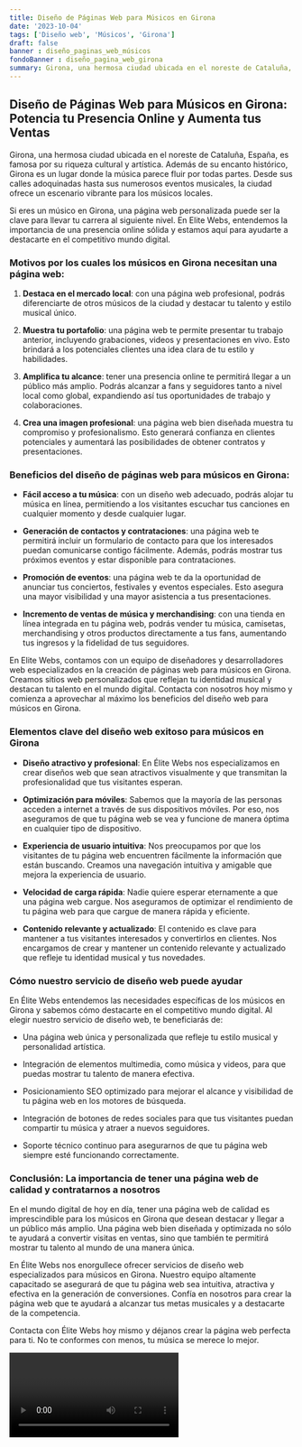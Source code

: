 ```yaml
---
title: Diseño de Páginas Web para Músicos en Girona
date: '2023-10-04'
tags: ['Diseño web', 'Músicos', 'Girona']
draft: false
banner : diseño_paginas_web_músicos
fondoBanner : diseño_pagina_web_girona
summary: Girona, una hermosa ciudad ubicada en el noreste de Cataluña, España, es famosa por su riqueza cultural y artística. Además de su encanto histórico, Girona es un lugar donde la música parece fluir por todas partes. Desde sus calles adoquinadas hasta sus numerosos eventos musicales, la ciudad ofrece un escenario vibrante para los músicos locales.
---
```


## Diseño de Páginas Web para Músicos en Girona: Potencia tu Presencia Online y Aumenta tus Ventas

Girona, una hermosa ciudad ubicada en el noreste de Cataluña, España, es famosa por su riqueza cultural y artística. Además de su encanto histórico, Girona es un lugar donde la música parece fluir por todas partes. Desde sus calles adoquinadas hasta sus numerosos eventos musicales, la ciudad ofrece un escenario vibrante para los músicos locales.

Si eres un músico en Girona, una página web personalizada puede ser la clave para llevar tu carrera al siguiente nivel. En Elite Webs, entendemos la importancia de una presencia online sólida y estamos aquí para ayudarte a destacarte en el competitivo mundo digital.

### Motivos por los cuales los músicos en Girona necesitan una página web:

1. **Destaca en el mercado local**: con una página web profesional, podrás diferenciarte de otros músicos de la ciudad y destacar tu talento y estilo musical único.

2. **Muestra tu portafolio**: una página web te permite presentar tu trabajo anterior, incluyendo grabaciones, videos y presentaciones en vivo. Esto brindará a los potenciales clientes una idea clara de tu estilo y habilidades.

3. **Amplifica tu alcance**: tener una presencia online te permitirá llegar a un público más amplio. Podrás alcanzar a fans y seguidores tanto a nivel local como global, expandiendo así tus oportunidades de trabajo y colaboraciones.

4. **Crea una imagen profesional**: una página web bien diseñada muestra tu compromiso y profesionalismo. Esto generará confianza en clientes potenciales y aumentará las posibilidades de obtener contratos y presentaciones.

### Beneficios del diseño de páginas web para músicos en Girona:

- **Fácil acceso a tu música**: con un diseño web adecuado, podrás alojar tu música en línea, permitiendo a los visitantes escuchar tus canciones en cualquier momento y desde cualquier lugar.

- **Generación de contactos y contrataciones**: una página web te permitirá incluir un formulario de contacto para que los interesados puedan comunicarse contigo fácilmente. Además, podrás mostrar tus próximos eventos y estar disponible para contrataciones.

- **Promoción de eventos**: una página web te da la oportunidad de anunciar tus conciertos, festivales y eventos especiales. Esto asegura una mayor visibilidad y una mayor asistencia a tus presentaciones.

- **Incremento de ventas de música y merchandising**: con una tienda en línea integrada en tu página web, podrás vender tu música, camisetas, merchandising y otros productos directamente a tus fans, aumentando tus ingresos y la fidelidad de tus seguidores.

En Elite Webs, contamos con un equipo de diseñadores y desarrolladores web especializados en la creación de páginas web para músicos en Girona. Creamos sitios web personalizados que reflejan tu identidad musical y destacan tu talento en el mundo digital. Contacta con nosotros hoy mismo y comienza a aprovechar al máximo los beneficios del diseño web para músicos en Girona.

<GifSeo />

<Cta />

### Elementos clave del diseño web exitoso para músicos en Girona

- **Diseño atractivo y profesional**: En Élite Webs nos especializamos en crear diseños web que sean atractivos visualmente y que transmitan la profesionalidad que tus visitantes esperan.

- **Optimización para móviles**: Sabemos que la mayoría de las personas acceden a internet a través de sus dispositivos móviles. Por eso, nos aseguramos de que tu página web se vea y funcione de manera óptima en cualquier tipo de dispositivo.

- **Experiencia de usuario intuitiva**: Nos preocupamos por que los visitantes de tu página web encuentren fácilmente la información que están buscando. Creamos una navegación intuitiva y amigable que mejora la experiencia de usuario.

- **Velocidad de carga rápida**: Nadie quiere esperar eternamente a que una página web cargue. Nos aseguramos de optimizar el rendimiento de tu página web para que cargue de manera rápida y eficiente.

- **Contenido relevante y actualizado**: El contenido es clave para mantener a tus visitantes interesados y convertirlos en clientes. Nos encargamos de crear y mantener un contenido relevante y actualizado que refleje tu identidad musical y tus novedades.

### Cómo nuestro servicio de diseño web puede ayudar

En Élite Webs entendemos las necesidades específicas de los músicos en Girona y sabemos cómo destacarte en el competitivo mundo digital. Al elegir nuestro servicio de diseño web, te beneficiarás de:

- Una página web única y personalizada que refleje tu estilo musical y personalidad artística.

- Integración de elementos multimedia, como música y videos, para que puedas mostrar tu talento de manera efectiva.

- Posicionamiento SEO optimizado para mejorar el alcance y visibilidad de tu página web en los motores de búsqueda.

- Integración de botones de redes sociales para que tus visitantes puedan compartir tu música y atraer a nuevos seguidores.

- Soporte técnico continuo para asegurarnos de que tu página web siempre esté funcionando correctamente.

### Conclusión: La importancia de tener una página web de calidad y contratarnos a nosotros

En el mundo digital de hoy en día, tener una página web de calidad es imprescindible para los músicos en Girona que desean destacar y llegar a un público más amplio. Una página web bien diseñada y optimizada no sólo te ayudará a convertir visitas en ventas, sino que también te permitirá mostrar tu talento al mundo de una manera única.

En Élite Webs nos enorgullece ofrecer servicios de diseño web especializados para músicos en Girona. Nuestro equipo altamente capacitado se asegurará de que tu página web sea intuitiva, atractiva y efectiva en la generación de conversiones. Confía en nosotros para crear la página web que te ayudará a alcanzar tus metas musicales y a destacarte de la competencia.

Contacta con Élite Webs hoy mismo y déjanos crear la página web perfecta para ti. No te conformes con menos, tu música se merece lo mejor.

<Video />

<CtaBot job='Músicos' city='Girona'/>

<Gmaps query='Girona+españa+maps' />